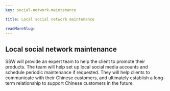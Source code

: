 ```yaml
---
key: social-network-maintenance

title: Local social network maintenance

readMoreSlug: 
---
```


## Local social network maintenance

SSW will provide an expert team to help the client to promote their products. The team will help set up local social media accounts and schedule periodic maintenance if requested. They will help clients to communicate with their Chinese customers, and ultimately establish a long-term relationship to support Chinese customers in the future.
